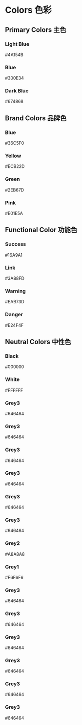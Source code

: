 

<Meta title="02 - Colors 色彩" component={ColorBlock} />

# Colors 色彩

## Primary Colors 主色

<ColorBlock type="primary" degree="light">
  <h3>Light Blue</h3>
  <p>#4A154B</p>
</ColorBlock>
<ColorBlock type="primary">
  <h3>Blue</h3>
  <p>#300E34</p>
</ColorBlock>
<ColorBlock type="primary" degree="dark">
  <h3>Dark Blue</h3>
  <p>#674868</p>
</ColorBlock>

## Brand Colors 品牌色

<div>
  <ColorBlock type="brand" degree="blue">
    <h3>Blue</h3>
    <p>#36C5F0</p>
  </ColorBlock>
  <ColorBlock type="brand" degree="yellow">
    <h3>Yellow</h3>
    <p>#ECB22D</p>
  </ColorBlock>
  <ColorBlock type="brand" degree="green">
    <h3>Green</h3>
    <p>#2EB67D</p>
  </ColorBlock>
  <ColorBlock type="brand" degree="pink">
    <h3>Pink</h3>
    <p>#E01E5A</p>
  </ColorBlock>
</div>

## Functional Color 功能色

<div>
  <ColorBlock type="functional" degree="success">
    <h3>Success</h3>
    <p>#16A9A1</p>
  </ColorBlock>
  <ColorBlock type="functional" degree="info">
    <h3>Link</h3>
    <p>#3A88FD</p>
  </ColorBlock>
  <ColorBlock type="functional" degree="warning">
    <h3>Warning</h3>
    <p>#EAB73D</p>
  </ColorBlock>
  <ColorBlock type="functional" degree="danger">
    <h3>Danger</h3>
    <p>#E24F4F</p>
  </ColorBlock>
</div>

## Neutral Colors 中性色

<div>
  <ColorBlock type="neutral" degree="black">
    <h3>Black</h3>
    <p>#000000</p>
  </ColorBlock>
  <ColorBlock type="neutral" degree="white">
    <h3>White</h3>
    <p>#FFFFFF</p>
  </ColorBlock>
</div>
<div>
  <ColorBlock type="neutral" degree="dark-gray">
    <h3>Grey3</h3>
    <p>#646464</p>
  </ColorBlock>
  <ColorBlock type="neutral" degree="dark-gray">
    <h3>Grey3</h3>
    <p>#646464</p>
  </ColorBlock>
  <ColorBlock type="neutral" degree="dark-gray">
    <h3>Grey3</h3>
    <p>#646464</p>
  </ColorBlock>
  <ColorBlock type="neutral" degree="dark-gray">
    <h3>Grey3</h3>
    <p>#646464</p>
  </ColorBlock>
  <ColorBlock type="neutral" degree="dark-gray">
    <h3>Grey3</h3>
    <p>#646464</p>
  </ColorBlock>
  <ColorBlock type="neutral" degree="dark-gray">
    <h3>Grey3</h3>
    <p>#646464</p>
  </ColorBlock>
  <ColorBlock type="neutral" degree="gray">
    <h3>Grey2</h3>
    <p>#A8A8A8</p>
  </ColorBlock>
  <ColorBlock type="neutral" degree="light-gray">
    <h3>Grey1</h3>
    <p>#F6F6F6</p>
  </ColorBlock>
  <ColorBlock type="neutral" degree="dark-gray">
    <h3>Grey3</h3>
    <p>#646464</p>
  </ColorBlock>
  <ColorBlock type="neutral" degree="dark-gray">
    <h3>Grey3</h3>
    <p>#646464</p>
  </ColorBlock>
  <ColorBlock type="neutral" degree="dark-gray">
    <h3>Grey3</h3>
    <p>#646464</p>
  </ColorBlock>
  <ColorBlock type="neutral" degree="dark-gray">
    <h3>Grey3</h3>
    <p>#646464</p>
  </ColorBlock>
  <ColorBlock type="neutral" degree="dark-gray">
    <h3>Grey3</h3>
    <p>#646464</p>
  </ColorBlock>
  <ColorBlock type="neutral" degree="dark-gray">
    <h3>Grey3</h3>
    <p>#646464</p>
  </ColorBlock>
</div>
